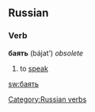 ==Russian==
[[Category:Russian verbs]]
===Verb===
'''баять''' (bájat’) ''obsolete''

#to [[speak]]

[[sw:баять]]